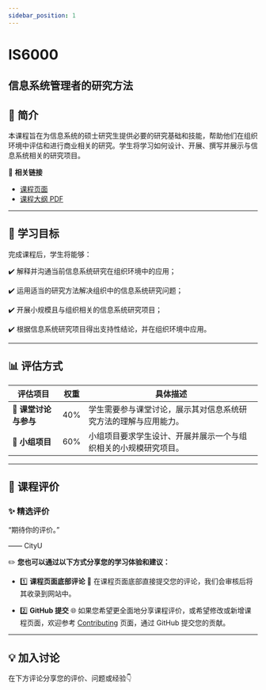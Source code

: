 ```yaml
---
sidebar_position: 1
---
```


# IS6000
## 信息系统管理者的研究方法

## **📘 简介**
本课程旨在为信息系统的硕士研究生提供必要的研究基础和技能，帮助他们在组织环境中评估和进行商业相关的研究。学生将学习如何设计、开展、撰写并展示与信息系统相关的研究项目。

🔗 **相关链接**
- [课程页面](https://www.cityu.edu.hk/catalogue/pg/202425/course/IS6000.htm)
- [课程大纲 PDF](https://www.cityu.edu.hk/catalogue/pg/202425/course/IS6000.pdf)

---

## **🎯 学习目标**

完成课程后，学生将能够：

✔️ 解释并沟通当前信息系统研究在组织环境中的应用；

✔️ 运用适当的研究方法解决组织中的信息系统研究问题；

✔️ 开展小规模且与组织相关的信息系统研究项目；

✔️ 根据信息系统研究项目得出支持性结论，并在组织环境中应用。

---

## **📊 评估方式**

| **评估项目**          | **权重** | **具体描述**                                                                                       |
|----------------------|---------|---------------------------------------------------------------------------------------------------|
| **📄 课堂讨论与参与** | 40%     | 学生需要参与课堂讨论，展示其对信息系统研究方法的理解与应用能力。                                  |
| **📄 小组项目**       | 60%     | 小组项目要求学生设计、开展并展示一个与组织相关的小规模研究项目。                                  |

---

## **💬 课程评价**

### ✨ **精选评价**
<div className={commentStyles.commentBox}>
    <p className={commentStyles.commentText}>
        “期待你的评价。”
    </p>
    <p className={commentStyles.commentAuthor}>—— CityU</p>
</div>

✏️ **您也可以通过以下方式分享您的学习体验和建议：**

- 1️⃣ **课程页面底部评论**
💬 在课程页面底部直接提交您的评论，我们会审核后将其收录到网站中。

- 2️⃣ **GitHub 提交**
🌐 如果您希望更全面地分享课程评价，或希望修改或新增课程页面，欢迎参考 [Contributing](https://penjc.github.io/CityU/contributing) 页面，通过 GitHub 提交您的贡献。


---

## **💡 加入讨论**

在下方评论分享您的评价、问题或经验👇
<Utterances />

